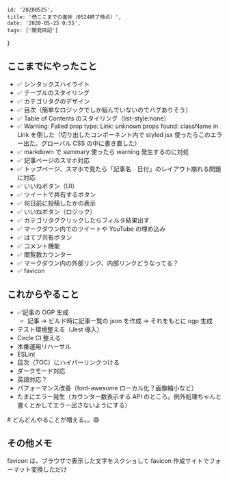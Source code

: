 
    id: '20200525',
    title: '😳ここまでの進捗（0524終了時点）',
    date: '2020-05-25 0:55',
    tags: ['開発日記']
}

## ここまでにやったこと

- ✅ シンタックスハイライト
- ✅ テーブルのスタイリング
- ✅ カテゴリタグのデザイン
- ✅ 目次（簡単なロジックでしか組んでいないのでバグありそう）
- ✅ Table of Contents のスタイリング（list-style:none）
- ✅ Warning: Failed prop type: Link: unknown props found: className in Link を倒した（切り出したコンポーネント内で styled jsx 使ったらこのエラー出た。グローバル CSS の中に書き直した）
- ✅ markdown で summary 使ったら warning 発生するのに対処
- ✅ 記事ページのスマホ対応
- ✅ トップページ、スマホで見たら「記事名　日付」のレイアウト崩れる問題に対応
- ✅ いいねボタン（UI）
- ✅ ツイートで共有するボタン
- ✅ 何日前に投稿したかの表示
- ✅ いいねボタン（ロジック）
- ✅ カテゴリタグクリックしたらフィルタ結果出す
- ✅ マークダウン内でのツイートや YouTube の埋め込み
- ✅ はてブ共有ボタン
- ✅ コメント機能
- ✅ 閲覧数カウンター
- ✅ マークダウン内の外部リンク、内部リンクどうなってる？
- ✅ favicon

## これからやること

- ✅記事の OGP 生成
    - 記事 -> ビルド時に記事一覧の json を作成 -> それをもとに ogp 生成
- テスト環境整える（Jest 導入）
- Circle CI 整える
- 本番運用リハーサル
- ESLint
- 目次（TOC）にハイパーリンクつける
- ダークモード対応
- 英語対応？
- パフォーマンス改善（font-awesome ローカル化？画像縮小など）
- たまにエラー発生（カウンター数表示する API のところ。例外処理ちゃんと書くとかしてエラー出さないようにする）

\# どんどんやることが増える。。😅

## その他メモ

favicon は、ブラウザで表示した文字をスクショして favicon 作成サイトでフォーマット変換しただけ
